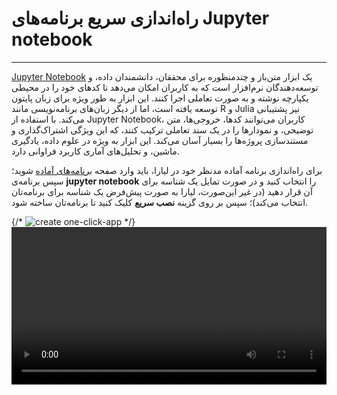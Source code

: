 

<Layout>
<Head>
<title>مستندات راه‌اندازی سریع برنامه‌های Jupyter notebook - لیارا</title>
</Head>

# راه‌اندازی سریع برنامه‌های Jupyter notebook
<hr className="mb-2" />

<a href="https://github.com/jupyter/notebook" className="text-[#2196f3] ">Jupyter Notebook</a> یک ابزار متن‌باز و چندمنظوره برای محققان، دانشمندان داده، و توسعه‌دهندگان نرم‌افزار است که به کاربران امکان می‌دهد تا کدهای خود را در محیطی یکپارچه نوشته و به صورت تعاملی اجرا کنند. این ابزار به طور ویژه برای زبان پایتون توسعه یافته است، اما از دیگر زبان‌های برنامه‌نویسی مانند R و Julia نیز پشتیبانی می‌کند. با استفاده از Jupyter Notebook، کاربران می‌توانند کدها، خروجی‌ها، متن توضیحی، و نمودارها را در یک سند تعاملی ترکیب کنند، که این ویژگی اشتراک‌گذاری و مستندسازی پروژه‌ها را بسیار آسان می‌کند. این ابزار به ویژه در علوم داده، یادگیری ماشین، و تحلیل‌های آماری کاربرد فراوانی دارد.

<div className="h-4" />

برای راه‌اندازی برنامه آماده مدنظر خود در لیارا، باید وارد صفحه <a href="https://console.liara.ir/one-click-apps" className="text-[#2196f3] ">برنامه‌های آماده</a> شوید؛ سپس برنامه‌ی <b>jupyter notebook</b> 
را انتخاب کنید و در صورت تمایل یک شناسه برای آن قرار دهید (در غیر این‌صورت، لیارا به صورت پیش‌فرض یک شناسه برای برنامه‌تان انتخاب می‌کند)؛ سپس بر روی گزینه **نصب سریع** کلیک کنید تا برنامه‌تان ساخته شود.
<div className="h-4" />
{/* <img src="https://files.liara.ir/docs/grafana/create-grafana-one-click-app.gif" alt="create one-click-app" /> */}
<video
  src="https://files.liara.ir/liara/docs/jupyter-notebook.mp4"
  controls="controls"
  className="block w-full"
  width="100%"
/>

<div className="h-4" />

پس از ساخته شدن برنامه، می‌توانید در صفحه <a href="https://console.liara.ir/apps" className="text-[#2196f3] ">پلتفرم</a>، برنامه خود را بررسی کنید. برای نصب دلخواه و انتخاب نسخه مدنظرتان یا انتخاب dockerimage ، باید از گزینه **نصب پیشرفته** یا <a href="/one-click-apps/liara-compose/about/" className="text-[#2196f3]">Liara Compose</a> استفاده کنید. 

<Section id="see-also" title="همچنین بخوانید:" />

<div className='h-2' />
<div className="grid md:grid-cols-1 gap-4">
            {[
      {
        title: "تغییر نسخه‌ی برنامه مستقر شده",
        link: "./how-tos/choose-version"
      },
  ].map(item =>
    <Link href={item.link}>
    <Card className="flex cursor-pointer w-full items-center justify-between">
        <div className="flex items-center gap-3">
        <h4>
            {item.title}
        </h4>
        </div>
        <GoArrowLeft className="ml-1" />
    </Card>
    </Link>
            )}
</div>


</Layout>